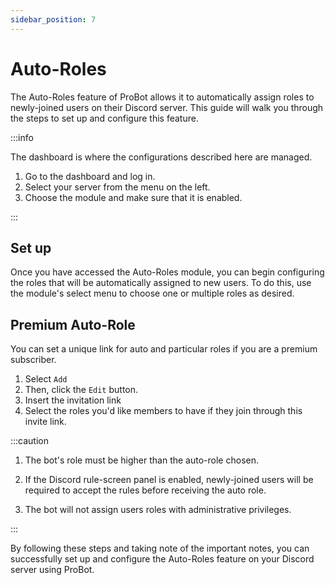 ```yaml
---
sidebar_position: 7
---
```


# Auto-Roles

The Auto-Roles feature of ProBot allows it to automatically assign roles to newly-joined users on their Discord server. This guide will walk you through the steps to set up and configure this feature.

:::info

The dashboard is where the configurations described here are managed.

1. Go to the dashboard and log in. 
2. Select your server from the menu on the left.
3. Choose the module and make sure that it is enabled. 

:::

## Set up

Once you have accessed the Auto-Roles module, you can begin configuring the roles that will be automatically assigned to new users. To do this, use the module's select menu to choose one or multiple roles as desired.

## Premium Auto-Role

You can set a unique link for auto and particular roles if you are a premium subscriber.

1. Select `Add`
2. Then, click the `Edit` button.
3. Insert the invitation link
4. Select the roles you'd like members to have if they join through this invite link.

:::caution

1. The bot's role must be higher than the auto-role chosen.

2. If the Discord rule-screen panel is enabled, newly-joined users will be required to accept the rules before receiving the auto role.

3. The bot will not assign users roles with administrative privileges.

:::

By following these steps and taking note of the important notes, you can successfully set up and configure the Auto-Roles feature on your Discord server using ProBot.
